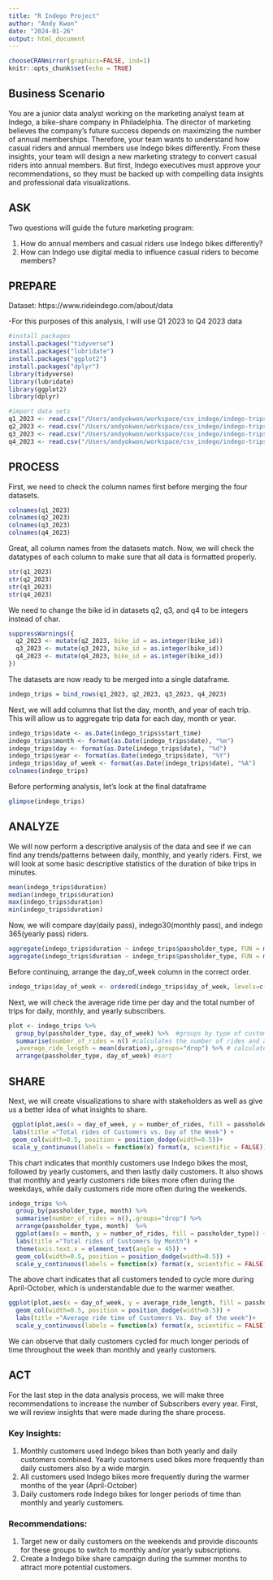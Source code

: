 ```yaml
---
title: "R Indego Project"
author: "Andy Kwon"
date: "2024-01-26"
output: html_document
---
```


```r
chooseCRANmirror(graphics=FALSE, ind=1)
knitr::opts_chunk$set(echo = TRUE)
```

## Business Scenario
You are a junior data analyst working on the marketing analyst team at Indego, a bike-share
company in Philadelphia. The director of marketing believes the company’s future success
depends on maximizing the number of annual memberships. Therefore, your team wants to
understand how casual riders and annual members use Indego bikes differently. From these
insights, your team will design a new marketing strategy to convert casual riders into annual
members. But first, Indego executives must approve your recommendations, so they must be
backed up with compelling data insights and professional data visualizations.

## ASK
Two questions will guide the future marketing program:

1. How do annual members and casual riders use Indego bikes differently?
2. How can Indego use digital media to influence casual riders to become members?

## PREPARE

Dataset: https://www.rideindego.com/about/data

  -For this purposes of this analysis, I will use Q1 2023 to Q4 2023 data

```r
#install packages
install.packages("tidyverse")
install.packages("lubridate")
install.packages("ggplot2")
install.packages("dplyr")
library(tidyverse)
library(lubridate)
library(ggplot2)
library(dplyr)
```

```r
#import data sets
q1_2023 <- read.csv("/Users/andyokwon/workspace/csv_indego/indego-trips-2023-q1.csv")
q2_2023 <- read.csv("/Users/andyokwon/workspace/csv_indego/indego-trips-2023-q2.csv")
q3_2023 <- read.csv("/Users/andyokwon/workspace/csv_indego/indego-trips-2023-q3.csv")
q4_2023 <- read.csv("/Users/andyokwon/workspace/csv_indego/indego-trips-2023-q4.csv")
```

## PROCESS
First, we need to check the column names first before merging the four datasets. 
```r
colnames(q1_2023)
colnames(q2_2023)
colnames(q3_2023)
colnames(q4_2023)
```

Great, all column names from the datasets match. Now, we will check the datatypes of each column to make sure that all data is formatted properly. 
```r
str(q1_2023)
str(q2_2023)
str(q3_2023)
str(q4_2023)
```

We need to change the bike id in datasets q2, q3, and q4 to be integers instead of char.
```r
suppressWarnings({
  q2_2023 <- mutate(q2_2023, bike_id = as.integer(bike_id))
  q3_2023 <- mutate(q3_2023, bike_id = as.integer(bike_id))
  q4_2023 <- mutate(q4_2023, bike_id = as.integer(bike_id))
})
```

The datasets are now ready to be merged into a single dataframe.
```r
indego_trips = bind_rows(q1_2023, q2_2023, q3_2023, q4_2023)
```

Next, we will add columns that list the day, month, and year of each trip. This will allow us to aggregate trip data for each day, month or year.
```r
indego_trips$date <- as.Date(indego_trips$start_time)
indego_trips$month <- format(as.Date(indego_trips$date), "%m")
indego_trips$day <- format(as.Date(indego_trips$date), "%d")
indego_trips$year <- format(as.Date(indego_trips$date), "%Y")
indego_trips$day_of_week <- format(as.Date(indego_trips$date), "%A")
colnames(indego_trips)
```

Before performing analysis, let's look at the final dataframe
```r
glimpse(indego_trips)
```

## ANALYZE
We will now perform a descriptive analysis of the data and see if we can find
any trends/patterns between daily, monthly, and yearly riders. First, we will look at some basic descriptive statistics of the duration of bike trips in minutes.
```r
mean(indego_trips$duration)
median(indego_trips$duration)
max(indego_trips$duration)
min(indego_trips$duration)
```

Now, we will compare day(daily pass), indego30(monthly pass), and indego 365(yearly pass) riders. 
```r
aggregate(indego_trips$duration ~ indego_trips$passholder_type, FUN = mean)
aggregate(indego_trips$duration ~ indego_trips$passholder_type, FUN = median)
```

Before continuing, arrange the day_of_week column in the correct order.
```r
indego_trips$day_of_week <- ordered(indego_trips$day_of_week, levels=c("Sunday", "Monday", "Tuesday", "Wednesday", "Thursday", "Friday", "Saturday"))
```

Next, we will check the average ride time per day and the total number of trips for daily, monthly, and yearly subscribers.
```r
plot <- indego_trips %>% 
  group_by(passholder_type, day_of_week) %>%  #groups by type of customer
  summarise(number_of_rides = n() #calculates the number of rides and average duration 
  ,average_ride_length = mean(duration),.groups="drop") %>% # calculates the average duration
  arrange(passholder_type, day_of_week) #sort
```

## SHARE
Next, we will create visualizations to share with stakeholders as well as give us a better idea of what insights to share.
```r
 ggplot(plot,aes(x = day_of_week, y = number_of_rides, fill = passholder_type)) + 
 labs(title ="Total rides of Customers vs. Day of the Week") +
 geom_col(width=0.5, position = position_dodge(width=0.5))+
 scale_y_continuous(labels = function(x) format(x, scientific = FALSE))
```

This chart indicates that monthly customers use Indego bikes the most, followed by yearly customers, and then lastly daily customers. It also shows that monthly and yearly customers ride bikes more often during the weekdays, while daily customers ride more often during the weekends. 

```r
indego_trips %>%  
  group_by(passholder_type, month) %>% 
  summarise(number_of_rides = n(),.groups="drop") %>% 
  arrange(passholder_type, month)  %>% 
  ggplot(aes(x = month, y = number_of_rides, fill = passholder_type)) +
  labs(title ="Total rides of Customers by Month") +
  theme(axis.text.x = element_text(angle = 45)) +
  geom_col(width=0.5, position = position_dodge(width=0.5)) +
  scale_y_continuous(labels = function(x) format(x, scientific = FALSE))
```

The above chart indicates that all customers tended to cycle more during April-October, which is understandable due to the warmer weather. 

```r
ggplot(plot,aes(x = day_of_week, y = average_ride_length, fill = passholder_type)) +
  geom_col(width=0.5, position = position_dodge(width=0.5)) + 
  labs(title ="Average ride time of Customers Vs. Day of the week")+
  scale_y_continuous(labels = function(x) format(x, scientific = FALSE))
```

We can observe that daily customers cycled for much longer periods of time throughout the week than monthly and yearly customers.

## ACT
For the last step in the data analysis process, we will make three recommendations to increase the number of Subscribers every year. First, we will review insights that were made during the share process.

### Key Insights: 
1. Monthly customers used Indego bikes than both yearly and daily customers combined. Yearly customers used bikes more frequently than daily customers also by a wide margin.
2. All customers used Indego bikes more frequently during the warmer months of the year (April-October) 
3. Daily customers rode Indego bikes for longer periods of time than monthly and yearly customers. 

### Recommendations:
1. Target new or daily customers on the weekends and provide discounts for these groups to switch to monthly and/or yearly subscriptions. 
2. Create a Indego bike share campaign during the summer months to attract more potential customers. 

